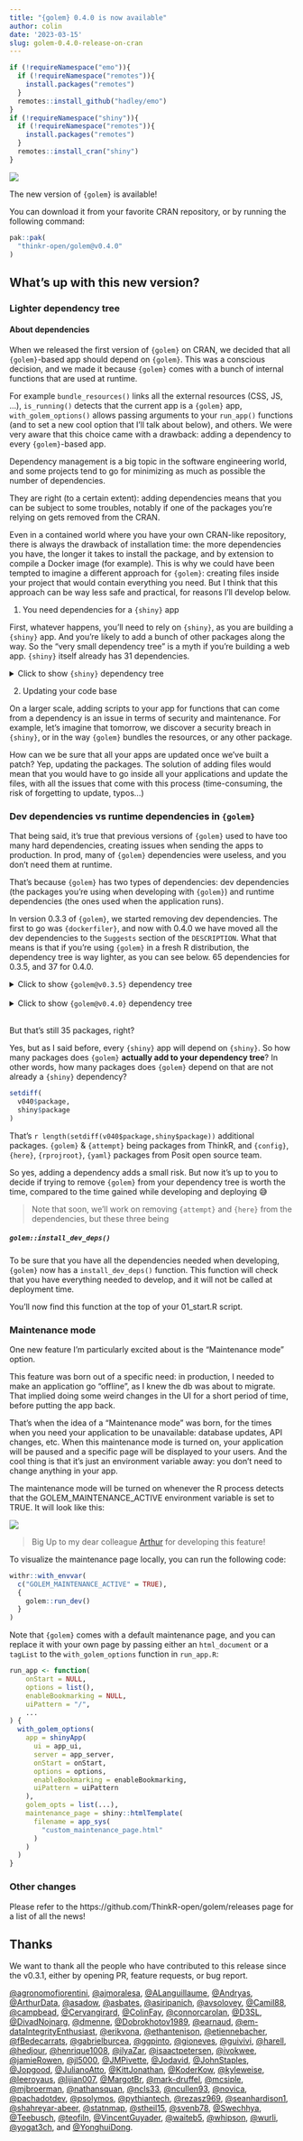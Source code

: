 ```yaml
---
title: "{golem} 0.4.0 is now available"
author: colin
date: '2023-03-15'
slug: golem-0.4.0-release-on-cran
---
```


```r
if (!requireNamespace("emo")){
  if (!requireNamespace("remotes")){
    install.packages("remotes")
  }
  remotes::install_github("hadley/emo")
}
if (!requireNamespace("shiny")){
  if (!requireNamespace("remotes")){
    install.packages("remotes")
  }
  remotes::install_cran("shiny")
}
```

![](featured.png)

The new version of `{golem}` is available!

You can download it from your favorite CRAN repository, or by running the following command:

```r
pak::pak(
  "thinkr-open/golem@v0.4.0"
)
```

## What's up with this new version?

### Lighter dependency tree

#### About dependencies

When we released the first version of `{golem}` on CRAN, we decided that all `{golem}`-based app should depend on `{golem}`.
This was a conscious decision, and we made it because `{golem}` comes with a bunch of internal functions that are used at runtime.

For example `bundle_resources()` links all the external resources (CSS, JS, ...), `is_running()` detects that the current app is a `{golem}` app, `with_golem_options()` allows passing arguments to your `run_app()` functions (and to set a new cool option that I'll talk about below), and others.
We were very aware that this choice came with a drawback: adding a dependency to every  `{golem}`-based app.

Dependency management is a big topic in the software engineering world, and some projects tend to go for minimizing as much as possible the number of dependencies.

They are right (to a certain extent): adding dependencies means that you can be subject to some troubles, notably if one of the packages you're relying on gets removed from the CRAN.

Even in a contained world where you have your own CRAN-like repository, there is always the drawback of installation time: the more dependencies you have, the longer it takes to install the package, and by extension to compile a Docker image (for example).
This is why we could have been tempted to imagine a different approach for `{golem}`: creating files inside your project that would contain everything you need.
But I think that this approach can be way less safe and practical, for reasons I'll develop below.


1. You need dependencies for a `{shiny}` app

First, whatever happens, you'll need to rely on `{shiny}`, as you are building a `{shiny}` app.
And you're likely to add a bunch of other packages along the way.
So the "very small dependency tree" is a myth if you're building a web app.
`{shiny}` itself already has 31 dependencies.

<details>
<summary>Click to show <code>{shiny}</code> dependency tree</summary>

```r
packageVersion("shiny")
shiny <- pak::pkg_deps_tree("shiny")
```

</details>

2. Updating your code base

On a larger scale, adding scripts to your app for functions that can come from a dependency is an issue in terms of security and maintenance.
For example, let's imagine that tomorrow, we discover a security breach in `{shiny}`, or in the way `{golem}` bundles the resources, or any other package.

How can we be sure that all your apps are updated once we've built a patch?
Yep, updating the packages.
The solution of adding files would mean that you would have to go inside all your applications and update the files, with all the issues that come with this process (time-consuming, the risk of forgetting to update, typos...)

### Dev dependencies vs runtime dependencies in `{golem}`

That being said, it's true that previous versions of `{golem}` used to have too many hard dependencies, creating issues when sending the apps to production.
In prod, many of `{golem}` dependencies were useless, and you don't need them at runtime.

That's because `{golem}` has two types of dependencies: dev dependencies (the packages you're using when developing with `{golem}`) and runtime dependencies (the ones used when the application runs).

In version 0.3.3 of `{golem}`, we started removing dev dependencies.
The first to go was `{dockerfiler}`, and now with 0.4.0 we have moved all the dev dependencies to the `Suggests` section of the `DESCRIPTION`.
What that means is that if you're using `{golem}` in a fresh R distribution, the dependency tree is way lighter, as you can see below.
65 dependencies for 0.3.5, and 37 for 0.4.0.

<details>
<summary>Click to show <code>{golem@v0.3.5}</code> dependency tree</summary>

```r
v035 <- pak::pkg_deps_tree("thinkr-open/golem@v0.3.5")
nrow(v035)
```

</details>

<div>&nbsp;</div>

<details>
<summary>Click to show <code>{golem@v0.4.0}</code> dependency tree</summary>

```r
v040 <- pak::pkg_deps_tree("thinkr-open/golem@v0.4.0")
nrow(v040)
```

</details>

<div>&nbsp;</div>

But that's still 35 packages, right?

Yes, but as I said before, every `{shiny}` app will depend on `{shiny}`.
So how many packages does `{golem}` __actually add to your dependency tree__?
In other words, how many packages does `{golem}` depend on that are not already a `{shiny}` dependency?

```r
setdiff(
  v040$package,
  shiny$package
)
```

That's `r length(setdiff(v040$package,shiny$package))` additional packages.
`{golem}` & `{attempt}` being packages from ThinkR, and `{config}`, `{here}`, `{rprojroot}`, `{yaml}` packages from Posit open source team.

So yes, adding a dependency adds a small risk.
But now it's up to you to decide if trying to remove `{golem}` from your dependency tree is worth the time, compared to the time gained while developing and deploying 😅

> Note that soon, we'll work on removing `{attempt}` and `{here}` from the dependencies, but these three being

##### `golem::install_dev_deps()`

To be sure that you have all the dependencies needed when developing, `{golem}` now has a `install_dev_deps()` function.
This function will check that you have everything needed to develop, and it will not be called at deployment time.

You'll now find this function at the top of your 01_start.R script.

### Maintenance mode

One new feature I'm particularly excited about is the "Maintenance mode" option.

This feature was born out of a specific need: in production, I needed to make an application go "offline", as I knew the db was about to migrate.
That implied doing some weird changes in the UI for a short period of time, before putting the app back.

That's when the idea of a "Maintenance mode" was born, for the times when you need your application to be unavailable: database updates, API changes, etc.
When this maintenance mode is turned on, your application will be paused and a specific page will be displayed to your users.
And the cool thing is that it's just an environment variable away: you don't need to change anything in your app.

The maintenance mode will be turned on whenever the R process detects that the GOLEM_MAINTENANCE_ACTIVE environment variable is set to TRUE.
It will look like this:

![](golem_config_active.png)

> Big Up to my dear colleague [Arthur](https://github.com/ArthurData) for developing this feature!

To visualize the maintenance page locally, you can run the following code:

```r
withr::with_envvar(
  c("GOLEM_MAINTENANCE_ACTIVE" = TRUE),
  {
    golem::run_dev()
  }
)
```

Note that `{golem}` comes with a default maintenance page, and you can replace it with your own page by passing either an `html_document` or a `tagList` to the `with_golem_options` function in `run_app.R`:


```r
run_app <- function(
    onStart = NULL,
    options = list(),
    enableBookmarking = NULL,
    uiPattern = "/",
    ...
) {
  with_golem_options(
    app = shinyApp(
      ui = app_ui,
      server = app_server,
      onStart = onStart,
      options = options,
      enableBookmarking = enableBookmarking,
      uiPattern = uiPattern
    ),
    golem_opts = list(...),
    maintenance_page = shiny::htmlTemplate(
      filename = app_sys(
        "custom_maintenance_page.html"
      )
    )
  )
}
```

### Other changes

Please refer to the  https://github.com/ThinkR-open/golem/releases page for a list of all the news!

## Thanks

We want to thank all the people who have contributed to this release since the v0.3.1, either by opening PR, feature requests, or bug report.

[&#x0040;agronomofiorentini](https://github.com/agronomofiorentini), [&#x0040;ajmoralesa](https://github.com/ajmoralesa), [&#x0040;ALanguillaume](https://github.com/ALanguillaume), [&#x0040;Andryas](https://github.com/Andryas), [&#x0040;ArthurData](https://github.com/ArthurData), [&#x0040;asadow](https://github.com/asadow), [&#x0040;asbates](https://github.com/asbates), [&#x0040;asiripanich](https://github.com/asiripanich), [&#x0040;avsolovey](https://github.com/avsolovey), [&#x0040;Camil88](https://github.com/Camil88), [&#x0040;campbead](https://github.com/campbead), [&#x0040;Cervangirard](https://github.com/Cervangirard), [&#x0040;ColinFay](https://github.com/ColinFay), [&#x0040;connorcarolan](https://github.com/connorcarolan), [&#x0040;D3SL](https://github.com/D3SL), [&#x0040;DivadNojnarg](https://github.com/DivadNojnarg), [&#x0040;dmenne](https://github.com/dmenne), [&#x0040;Dobrokhotov1989](https://github.com/Dobrokhotov1989), [&#x0040;earnaud](https://github.com/earnaud), [&#x0040;em-dataIntegrityEnthusiast](https://github.com/em-dataIntegrityEnthusiast), [&#x0040;erikvona](https://github.com/erikvona), [&#x0040;ethantenison](https://github.com/ethantenison), [&#x0040;etiennebacher](https://github.com/etiennebacher), [&#x0040;fBedecarrats](https://github.com/fBedecarrats), [&#x0040;gabrielburcea](https://github.com/gabrielburcea), [&#x0040;ggpinto](https://github.com/ggpinto), [&#x0040;gioneves](https://github.com/gioneves), [&#x0040;guivivi](https://github.com/guivivi), [&#x0040;harell](https://github.com/harell), [&#x0040;hedjour](https://github.com/hedjour), [&#x0040;henrique1008](https://github.com/henrique1008), [&#x0040;ilyaZar](https://github.com/ilyaZar), [&#x0040;isaactpetersen](https://github.com/isaactpetersen), [&#x0040;ivokwee](https://github.com/ivokwee), [&#x0040;jamieRowen](https://github.com/jamieRowen), [&#x0040;jl5000](https://github.com/jl5000), [&#x0040;JMPivette](https://github.com/JMPivette), [&#x0040;Jodavid](https://github.com/Jodavid), [&#x0040;JohnStaples](https://github.com/JohnStaples), [&#x0040;Jopgood](https://github.com/Jopgood), [&#x0040;JulianoAtto](https://github.com/JulianoAtto), [&#x0040;KittJonathan](https://github.com/KittJonathan), [&#x0040;KoderKow](https://github.com/KoderKow), [&#x0040;kyleweise](https://github.com/kyleweise), [&#x0040;leeroyaus](https://github.com/leeroyaus), [&#x0040;lijian007](https://github.com/lijian007), [&#x0040;MargotBr](https://github.com/MargotBr), [&#x0040;mark-druffel](https://github.com/mark-druffel), [&#x0040;mcsiple](https://github.com/mcsiple), [&#x0040;mjbroerman](https://github.com/mjbroerman), [&#x0040;nathansquan](https://github.com/nathansquan), [&#x0040;ncls33](https://github.com/ncls33), [&#x0040;ncullen93](https://github.com/ncullen93), [&#x0040;novica](https://github.com/novica), [&#x0040;pachadotdev](https://github.com/pachadotdev), [&#x0040;psolymos](https://github.com/psolymos), [&#x0040;pythiantech](https://github.com/pythiantech), [&#x0040;rezasz969](https://github.com/rezasz969), [&#x0040;seanhardison1](https://github.com/seanhardison1), [&#x0040;shahreyar-abeer](https://github.com/shahreyar-abeer), [&#x0040;statnmap](https://github.com/statnmap), [&#x0040;stheil15](https://github.com/stheil15), [&#x0040;svenb78](https://github.com/svenb78), [&#x0040;Swechhya](https://github.com/Swechhya), [&#x0040;Teebusch](https://github.com/Teebusch), [&#x0040;teofiln](https://github.com/teofiln), [&#x0040;VincentGuyader](https://github.com/VincentGuyader), [&#x0040;waiteb5](https://github.com/waiteb5), [&#x0040;whipson](https://github.com/whipson), [&#x0040;wurli](https://github.com/wurli), [&#x0040;yogat3ch](https://github.com/yogat3ch), and [&#x0040;YonghuiDong](https://github.com/YonghuiDong).

